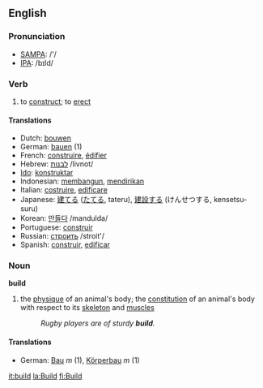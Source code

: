 ==English==

=== Pronunciation ===
*[[w:SAMPA|SAMPA]]: /'/
*[[w:IPA|IPA]]: /bɪld/

=== Verb ===
{{irregverb|build|[[builds]]|[[built]]|[[built]]|[[building]]}}
# to [[construct]]; to [[erect]]

==== Translations ====
*Dutch: [[bouwen]]
*German: [[bauen]] (1)
*French: [[construire]], [[édifier]]
*Hebrew: [[לבנות|לבנות]] /livnot/
*[[Ido]]: [[konstruktar]]
*Indonesian: [[bangun|membangun]], [[diri|mendirikan]]
*Italian: [[costruire]], [[edificare]]
*Japanese: [[建てる]] ([[たてる]], tateru), [[建設]]する (けんせつする, kensetsu-suru)
*Korean: [[만들다]] /mandulda/
*Portuguese: [[construir]]
*Russian: [[строить]] /stroit'/
*Spanish: [[construir]], [[edificar]]

===Noun===
'''build'''
# the [[physique]] of an animal's body; the [[constitution]] of an animal's body with respect to its [[skeleton]] and [[muscle]]s
#:''Rugby players are of sturdy '''build'''.''

====Translations====
*German: [[Bau]] ''m'' (1), [[Körperbau]] ''m'' (1)

[[it:build]]
[[la:Build]]
[[fi:Build]]